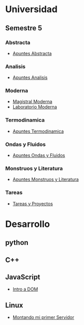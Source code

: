 =Universidad=
==Semestre 5==
===Abstracta===
* [[Apuntes Abstracta]]
===Analisis===
* [[Apuntes Analisis]]
===Moderna===
* [[Magistral Moderna]]
* [[Laboratorio Moderna]]
===Termodinamica===
* [[Apuntes Termodinamica]]
===Ondas y Fluidos===
* [[Apuntes Ondas y Fluidos]]
===Monstruos y Literatura===
* [[Apuntes Monstruos y Literatura]]
===Tareas===
* [[Tareas y Proyectos]]
=Desarrollo=
==python==
==C++==
==JavaScript==
* [[Intro a DOM]]
==Linux==
* [[Montando mi primer Servidor]]
